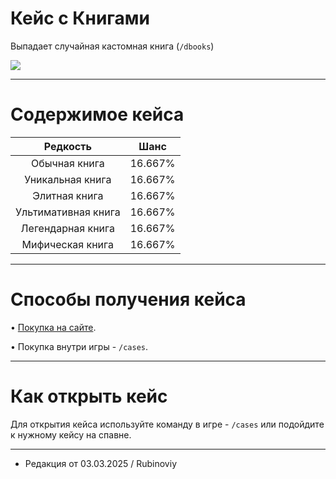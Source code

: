 # Кейс с Книгами
Выпадает случайная кастомная книга (```/dbooks```)

<img src="https://api.etty.su/wiki/survival/cases/book.png" />

--------

# Содержимое кейса

| Редкость | Шанс |
| :---------: | :---------: |
| Обычная книга | 16.667% |
| Уникальная книга | 16.667% |
| Элитная книга  | 16.667% |
| Ультимативная книга | 16.667% |
| Легендарная книга | 16.667% |
| Мифическая книга | 16.667% |

--------

# Способы получения кейса

 • [Покупка на сайте](https://www.etty.su).

 • Покупка внутри игры - ```/cases```.

--------

# Как открыть кейс

Для открытия кейса используйте команду в игре - ```/cases``` или подойдите к нужному кейсу на спавне.

--------

- Редакция от 03.03.2025 / Rubinoviy
